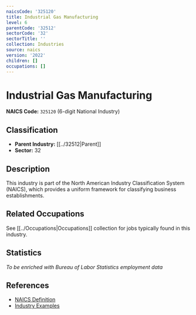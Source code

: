 ```yaml
---
naicsCode: '325120'
title: Industrial Gas Manufacturing
level: 6
parentCode: '32512'
sectorCode: '32'
sectorTitle: ''
collection: Industries
source: naics
version: '2022'
children: []
occupations: []
---
```

# Industrial Gas Manufacturing

**NAICS Code:** `325120` (6-digit National Industry)

## Classification

- **Parent Industry:** [[../32512|Parent]]
- **Sector:** 32

## Description

This industry is part of the North American Industry Classification System (NAICS), which provides a uniform framework for classifying business establishments.

## Related Occupations

See [[../Occupations|Occupations]] collection for jobs typically found in this industry.

## Statistics

*To be enriched with Bureau of Labor Statistics employment data*

## References

- [NAICS Definition](https://www.census.gov/naics/)
- [Industry Examples](https://www.census.gov/naics/2022NAICS/)
